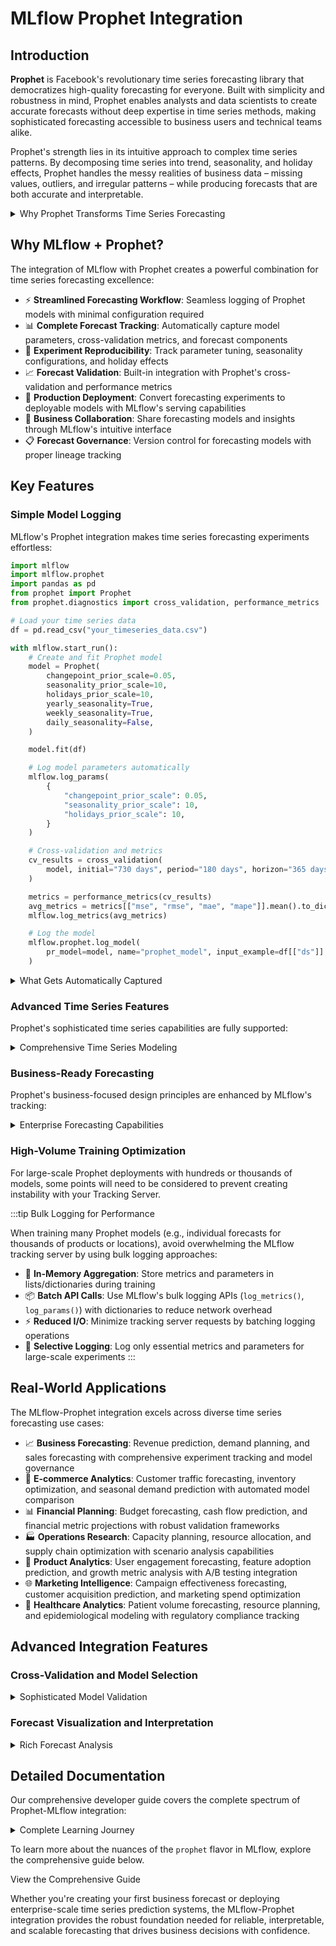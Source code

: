 
# MLflow Prophet Integration

## Introduction

**Prophet** is Facebook's revolutionary time series forecasting library that democratizes high-quality forecasting for everyone. Built with simplicity and robustness in mind, Prophet enables analysts and data scientists to create accurate forecasts without deep expertise in time series methods, making sophisticated forecasting accessible to business users and technical teams alike.

Prophet's strength lies in its intuitive approach to complex time series patterns. By decomposing time series into trend, seasonality, and holiday effects, Prophet handles the messy realities of business data – missing values, outliers, and irregular patterns – while producing forecasts that are both accurate and interpretable.

<details>
  <summary>Why Prophet Transforms Time Series Forecasting</summary>

#### Production-Ready Forecasting

- 🚀 **Business-Friendly**: Intuitive parameters that align with business understanding
- 📊 **Handles Reality**: Robust to missing data, outliers, and trend changes
- 🎯 **Automatic Seasonality**: Built-in daily, weekly, and yearly seasonal patterns
- 📈 **Holiday Effects**: Native support for holiday and special event modeling

#### Analyst-Focused Design

- 🔧 **Minimal Configuration**: Works well with default parameters out of the box
- 📚 **Interpretable Components**: Clear decomposition of trend, seasonality, and holidays
- 🎨 **Rich Visualizations**: Built-in plotting for forecast components and diagnostics
- ⚡ **Fast and Scalable**: Optimized Stan implementation for quick iteration

</details>

## Why MLflow + Prophet?

The integration of MLflow with Prophet creates a powerful combination for time series forecasting excellence:

- ⚡ **Streamlined Forecasting Workflow**: Seamless logging of Prophet models with minimal configuration required
- 📊 **Complete Forecast Tracking**: Automatically capture model parameters, cross-validation metrics, and forecast components
- 🔄 **Experiment Reproducibility**: Track parameter tuning, seasonality configurations, and holiday effects
- 📈 **Forecast Validation**: Built-in integration with Prophet's cross-validation and performance metrics
- 🚀 **Production Deployment**: Convert forecasting experiments to deployable models with MLflow's serving capabilities
- 👥 **Business Collaboration**: Share forecasting models and insights through MLflow's intuitive interface
- 📋 **Forecast Governance**: Version control for forecasting models with proper lineage tracking

## Key Features

### Simple Model Logging

MLflow's Prophet integration makes time series forecasting experiments effortless:

```python
import mlflow
import mlflow.prophet
import pandas as pd
from prophet import Prophet
from prophet.diagnostics import cross_validation, performance_metrics

# Load your time series data
df = pd.read_csv("your_timeseries_data.csv")

with mlflow.start_run():
    # Create and fit Prophet model
    model = Prophet(
        changepoint_prior_scale=0.05,
        seasonality_prior_scale=10,
        holidays_prior_scale=10,
        yearly_seasonality=True,
        weekly_seasonality=True,
        daily_seasonality=False,
    )

    model.fit(df)

    # Log model parameters automatically
    mlflow.log_params(
        {
            "changepoint_prior_scale": 0.05,
            "seasonality_prior_scale": 10,
            "holidays_prior_scale": 10,
        }
    )

    # Cross-validation and metrics
    cv_results = cross_validation(
        model, initial="730 days", period="180 days", horizon="365 days"
    )

    metrics = performance_metrics(cv_results)
    avg_metrics = metrics[["mse", "rmse", "mae", "mape"]].mean().to_dict()
    mlflow.log_metrics(avg_metrics)

    # Log the model
    mlflow.prophet.log_model(
        pr_model=model, name="prophet_model", input_example=df[["ds"]].head()
    )
```

<details>
  <summary>What Gets Automatically Captured</summary>

#### Model Configuration

- ⚙️ **Core Parameters**: Changepoint detection, seasonality strength, holiday effects
- 🎯 **Seasonality Settings**: Yearly, weekly, daily seasonality configurations
- 🔧 **Advanced Options**: Custom seasonalities, additional regressors, growth models

#### Forecast Performance

- 📈 **Cross-Validation Metrics**: MSE, RMSE, MAE, MAPE across different forecast horizons
- 📊 **Forecast Components**: Trend, seasonal patterns, holiday effects decomposition
- 🎯 **Prediction Intervals**: Uncertainty quantification for forecast confidence

#### Production Artifacts

- 🤖 **Serialized Models**: Prophet models in native format for deployment
- 📋 **Model Signatures**: Automatic input/output schema inference
- 📊 **Input Examples**: Sample data for model documentation and testing

</details>

### Advanced Time Series Features

Prophet's sophisticated time series capabilities are fully supported:

<details>
  <summary>Comprehensive Time Series Modeling</summary>

- 📅 **Holiday Modeling**: Built-in support for country-specific holidays and custom events
- 📈 **Growth Models**: Linear and logistic growth with capacity constraints
- 🔄 **Changepoint Detection**: Automatic detection of trend changes with manual override options
- 📊 **Custom Seasonalities**: Add business-specific seasonal patterns (monthly, quarterly)
- 🎯 **Additional Regressors**: Include external variables that affect your time series
- 📉 **Multiplicative Seasonality**: Handle seasonal effects that scale with trend magnitude

</details>

### Business-Ready Forecasting

Prophet's business-focused design principles are enhanced by MLflow's tracking:

<details>
  <summary>Enterprise Forecasting Capabilities</summary>

#### Forecast Validation

- 🔍 **Cross-Validation**: Time series-aware validation with historical simulation
- 📊 **Performance Metrics**: Business-relevant metrics like MAPE for percentage errors
- 📈 **Horizon Analysis**: Performance evaluation across different forecast periods
- 🎯 **Residual Analysis**: Systematic error pattern detection and diagnosis

#### Business Integration

- 📅 **Calendar Integration**: Automatic handling of business calendars and holidays
- 💼 **Capacity Planning**: Logistic growth models for resource-constrained scenarios
- 📊 **Scenario Analysis**: Multiple forecasts with different parameter configurations
- 🔄 **Model Updates**: Easy retraining with new data while preserving experiment history

</details>

### High-Volume Training Optimization

For large-scale Prophet deployments with hundreds or thousands of models, some points will need to be considered to prevent creating instability with your Tracking Server.

:::tip
Bulk Logging for Performance

When training many Prophet models (e.g., individual forecasts for thousands of products or locations), avoid overwhelming the MLflow tracking server by using bulk logging approaches:

- 🚀 **In-Memory Aggregation**: Store metrics and parameters in lists/dictionaries during training
- 📦 **Batch API Calls**: Use MLflow's bulk logging APIs (`log_metrics()`, `log_params()`) with dictionaries to reduce network overhead
- ⚡ **Reduced I/O**: Minimize tracking server requests by batching logging operations
- 🎯 **Selective Logging**: Log only essential metrics and parameters for large-scale experiments
  :::

## Real-World Applications

The MLflow-Prophet integration excels across diverse time series forecasting use cases:

- 📈 **Business Forecasting**: Revenue prediction, demand planning, and sales forecasting with comprehensive experiment tracking and model governance
- 🛒 **E-commerce Analytics**: Customer traffic forecasting, inventory optimization, and seasonal demand prediction with automated model comparison
- 📊 **Financial Planning**: Budget forecasting, cash flow prediction, and financial metric projections with robust validation frameworks
- 🏭 **Operations Research**: Capacity planning, resource allocation, and supply chain optimization with scenario analysis capabilities
- 📱 **Product Analytics**: User engagement forecasting, feature adoption prediction, and growth metric analysis with A/B testing integration
- 🌐 **Marketing Intelligence**: Campaign effectiveness forecasting, customer acquisition prediction, and marketing spend optimization
- 🏥 **Healthcare Analytics**: Patient volume forecasting, resource planning, and epidemiological modeling with regulatory compliance tracking

## Advanced Integration Features

### Cross-Validation and Model Selection

<details>
  <summary>Sophisticated Model Validation</summary>

- 🔄 **Time Series Cross-Validation**: Proper temporal validation avoiding data leakage
- 📊 **Multiple Horizon Evaluation**: Performance assessment across short and long-term forecasts
- 🎯 **Parameter Optimization**: Systematic hyperparameter tuning with MLflow tracking
- 📈 **Model Comparison**: Side-by-side evaluation of different Prophet configurations

</details>

### Forecast Visualization and Interpretation

<details>
  <summary>Rich Forecast Analysis</summary>

- 📊 **Component Plots**: Automated logging of trend, seasonality, and holiday components
- 📈 **Forecast Visualization**: Interactive plots showing predictions with uncertainty intervals
- 🔍 **Diagnostic Charts**: Residual analysis and model fit assessment visualizations
- 📅 **Calendar Heatmaps**: Seasonal pattern visualization for business insight

</details>

## Detailed Documentation

Our comprehensive developer guide covers the complete spectrum of Prophet-MLflow integration:

<details>
  <summary>Complete Learning Journey</summary>

#### Foundation Skills

- ⚡ Set up Prophet model logging for immediate experiment tracking
- 📊 Master time series data preparation and Prophet's data requirements
- 🎯 Understand seasonality configuration and parameter tuning
- 🔧 Configure cross-validation for proper time series model evaluation

#### Advanced Techniques

- 📅 Implement holiday and special event modeling for business calendars
- 📈 Add custom seasonalities and external regressors for complex patterns
- 🚀 Deploy Prophet models with MLflow's serving infrastructure
- 📊 Build comprehensive forecast validation and monitoring pipelines

#### Production Excellence

- 🏭 Build production-ready forecasting systems with proper experiment governance
- 👥 Implement team collaboration workflows for shared forecasting model development
- 🔍 Set up automated model retraining and forecast monitoring
- 📋 Establish forecasting model registry with business approval workflows

</details>

To learn more about the nuances of the `prophet` flavor in MLflow, explore the comprehensive guide below.

<Link className="button button--primary" to="/ml/traditional-ml/prophet/guide">
  <span>View the Comprehensive Guide</span>
</Link>

Whether you're creating your first business forecast or deploying enterprise-scale time series prediction systems, the MLflow-Prophet integration provides the robust foundation needed for reliable, interpretable, and scalable forecasting that drives business decisions with confidence.
